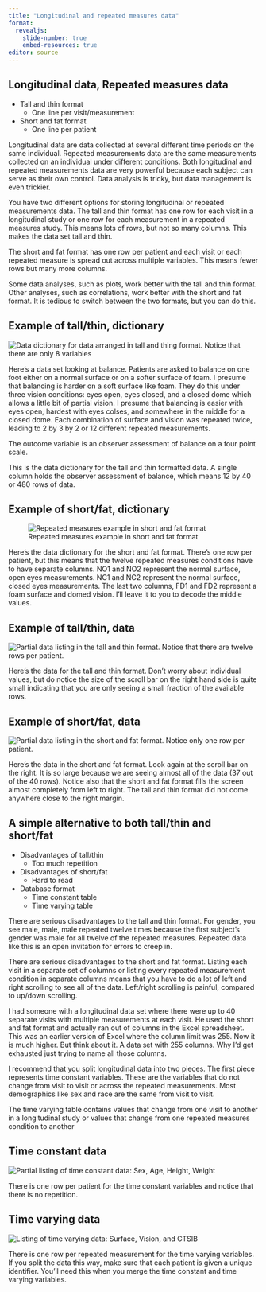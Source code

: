 ```yaml
---
title: "Longitudinal and repeated measures data"
format: 
  revealjs:
    slide-number: true
    embed-resources: true
editor: source
---
```


## Longitudinal data, Repeated measures data

-   Tall and thin format
    -   One line per visit/measurement
-   Short and fat format
    -   One line per patient
  
::: notes

Longitudinal data are data collected at several different time periods on the same individual. Repeated measurements data are the same measurements collected on an individual under different conditions. Both longitudinal and repeated measurements data are very powerful because each subject can serve as their own control. Data analysis is tricky, but data management is even trickier.

You have two different options for storing longitudinal or repeated measurements data. The tall and thin format has one row for each visit in a longitudinal study or one row for each measurement in a repeated measures study. This means lots of rows, but not so many columns. This makes the data set tall and thin.

The short and fat format has one row per patient and each visit or each repeated measure is spread out across multiple variables. This means fewer rows but many more columns.

Some data analyses, such as plots, work better with the tall and thin format. Other analyses, such as correlations, work better with the short and fat format. It is tedious to switch between the two formats, but you can do this.

:::

## Example of tall/thin, dictionary

![](images/repeated-measures-01.png "Data dictionary for data arranged in tall and thing format. Notice that there are only 8 variables")

::: notes

Here's a data set looking at balance. Patients are asked to balance on one foot either on a normal surface or on a softer surface of foam. I presume that balancing is harder on a soft surface like foam. They do this under three vision conditions: eyes open, eyes closed, and a closed dome which allows a little bit of partial vision. I presume that balancing is easier with eyes open, hardest with eyes colses, and somewhere in the middle for a closed dome. Each combination of surface and vision was repeated twice, leading to 2 by 3 by 2 or 12 different repeated measurements.

The outcome variable is an observer assessment of balance on a four point scale.

This is the data dictionary for the tall and thin formatted data. A single column holds the observer assessment of balance, which means 12 by 40 or 480 rows of data.

:::

## Example of short/fat, dictionary

![Repeated measures example in short and fat format](images/repeated-measures-02.png "Data dictionary for data arranged in short and fat format. Notice that there are 17 variables")

::: notes

Here's the data dictionary for the short and fat format. There's one row per patient, but this means that the twelve repeated measures conditions have to have separate columns. NO1 and NO2 represent the normal surface, open eyes measurements. NC1 and NC2 represent the normal surface, closed eyes measurements. The last two columns, FD1 and FD2 represent a foam surface and domed vision. I'll leave it to you to decode the middle values.

:::

## Example of tall/thin, data

![](images/repeated-measures-03.png "Partial data listing in the tall and thin format. Notice that there are twelve rows per patient.")

::: notes

Here's the data for the tall and thin format. Don't worry about individual values, but do notice the size of the scroll bar on the right hand side is quite small indicating that you are only seeing a small fraction of the available rows.

:::

## Example of short/fat, data

![](images/repeated-measures-04.png "Partial data listing in the short and fat format. Notice only one row per patient.")

::: notes

Here's the data in the short and fat format. Look again at the scroll bar on the right. It is so large because we are seeing almost all of the data (37 out of the 40 rows). Notice also that the short and fat format fills the screen almost completely from left to right. The tall and thin format did not come anywhere close to the right margin.

:::

## A simple alternative to both tall/thin and short/fat

-   Disadvantages of tall/thin
    -   Too much repetition
-   Disadvantages of short/fat
    -   Hard to read
-   Database format
    -   Time constant table
    -   Time varying table

::: notes

There are serious disadvantages to the tall and thin format. For gender, you see male, male, male repeated twelve times because the first subject's gender was male for all twelve of the repeated measures. Repeated data like this is an open invitation for errors to creep in.

There are serious disadvantages to the short and fat format. Listing each visit in a separate set of columns or listing every repeated measurement condition in separate columns means that you have to do a lot of left and right scrolling to see all of the data. Left/right scrolling is painful, compared to up/down scrolling.

I had someone with a longitudinal data set where there were up to 40 separate visits with multiple measurements at each visit. He used the short and fat format and actually ran out of columns in the Excel spreadsheet. This was an earlier version of Excel where the column limit was 255. Now it is much higher. But think about it. A data set with 255 columns. Why I'd get exhausted just trying to name all those columns.

I recommend that you split longitudinal data into two pieces. The first piece represents time constant variables. These are the variables that do not change from visit to visit or across the repeated measurements. Most demographics like sex and race are the same from visit to visit.

The time varying table contains values that change from one visit to another in a longitudinal study or values that change from one repeated measures condition to another

:::

## Time constant data

![](images/repeated-measures-05.png "Partial listing of time constant data: Sex, Age, Height, Weight")

::: notes

There is one row per patient for the time constant variables and notice that there is no repetition.

:::

## Time varying data

![](images/repeated-measures-06.png "Listing of time varying data: Surface, Vision, and CTSIB")

::: notes

There is one row per repeated measurement for the time varying variables. If you split the data this way, make sure that each patient is given a unique identifier. You'll need this when you merge the time constant and time varying variables.

:::

